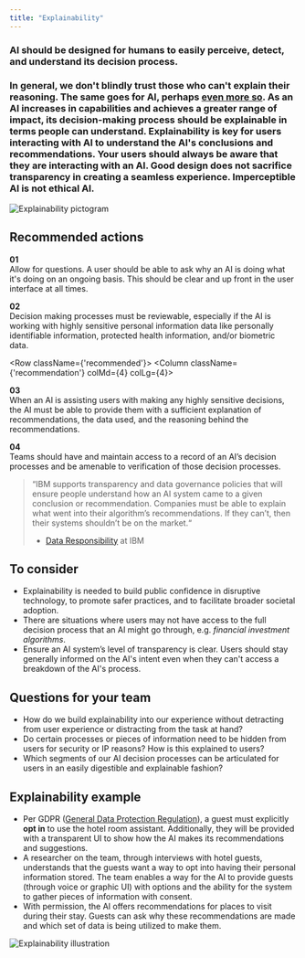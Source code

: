 ```yaml
---
title: "Explainability"
---
```



<Row className="opener">
<Column colSm={4} colMd={7} colLg={7}>

### AI should be designed for humans to easily perceive, detect, and understand its decision process.

### In general, we don't blindly trust those who can't explain their reasoning. The same goes for AI, perhaps <a href="https://www.ibm.com/watson/advantage-reports/future-of-artificial-intelligence/building-trust-in-ai.html"> even more so</a>. As an AI increases in capabilities and achieves a greater range of impact, its decision-making process should be explainable in terms people can understand. Explainability is key for users interacting with AI to understand the AI's conclusions and recommendations. Your users should always be aware that they are interacting with an AI. Good design does not sacrifice transparency in creating a seamless experience. **Imperceptible AI is not ethical AI.**

</Column>

<Column colSm={2} offsetSm={0} colMd={2} colLg={3} offsetLg={1}>

![Explainability pictogram](../../images/ethics/explainability/Image_1.png)

</Column>
</Row>

<Row>
<Column colSm={4}>

## Recommended actions

</Column>
<Column className={'recommendation'} colMd={4} colLg={4}>

**01**<br/>
Allow for questions. A user should be able to ask why an AI is
doing what it's doing on an ongoing basis. This should be clear
and up front in the user interface at all times.

</Column>
<Column className={'recommendation'} colMd={4} colLg={4}>

**02**<br/>
Decision making processes must be reviewable, especially if the
AI is working with highly sensitive personal information data
like personally identifiable information, protected health
information, and/or biometric data. 

</Column>
</Row>

<Row className={'recommended'}>
<Column className={'recommendation'} colMd={4} colLg={4}>

**03**<br/>
When an AI is assisting users with making any highly sensitive
decisions, the AI must be able to provide them with a sufficient
explanation of recommendations, the data used, and the reasoning
behind the recommendations.

</Column>
<Column className={'recommendation'} colMd={4} colLg={4}>

**04**<br/>
Teams should have and maintain access to a record of an AI’s
decision processes and be amenable to verification of those
decision processes.

</Column>
</Row>

> “IBM supports transparency and data governance policies that will ensure people understand how an AI system came to a given conclusion or recommendation. Companies must be able to explain what went into their algorithm’s recommendations. If they can’t, then their systems shouldn’t be on the market.“
>
> - [Data Responsibility](https://www.ibm.com/blogs/policy/dataresponsibility-at-ibm/) at IBM


<Row className="consider">
<Column colMd={7} colLg={7}>

## To consider

 - Explainability is needed to build public confidence in disruptive technology, to promote safer practices, and to facilitate broader societal adoption.
 - There are situations where users may not have access to the full decision process that an AI might go through, e.g. *financial investment algorithms*.
 - Ensure an AI system’s level of transparency is clear. Users should stay generally informed on the AI's intent even when they can't access a breakdown of the AI's process. 


</Column>
</Row>



<Row className="questions">
<Column colMd={7} colLg={7}>

## Questions for your team

 - How do we build explainability into our experience without
 detracting from user experience or distracting from the task at
 hand?
 - Do certain processes or pieces of information need to be hidden
 from users for security or IP reasons? How is this explained to
 users?
 - Which segments of our AI decision processes can be articulated
 for users in an easily digestible and explainable fashion?


</Column>
</Row>



<Row className="example">
<Column colMd={7} colLg={7}>

## Explainability example

 - Per GDPR ([General Data Protection Regulation](https://martechtoday.com/guide/gdpr-the-general-data-protection-regulation)), a guest must explicitly **opt in** to use the hotel room assistant. Additionally, they will be provided with a transparent UI to show how the AI makes its recommendations and suggestions.
 - A researcher on the team, through interviews with hotel guests, understands that the guests want a way to opt into having their personal information stored. The team enables a way for the AI to provide guests (through voice or graphic UI) with options and the ability for the system to gather pieces of information with consent.
 - With permission, the AI offers recommendations for places to visit during their stay. Guests can ask why these recommendations are made and which set of data is being utilized to make them.


</Column>
</Row>

![Explainability illustration](../../images/ethics/explainability/Image_2.png)
